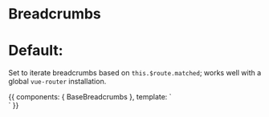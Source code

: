 
<Meta title="Components/BaseBreadcrumbs" component={BaseBreadcrumbs} />

# Breadcrumbs

<Props of={BaseBreadcrumbs} />

# Default:

Set to iterate breadcrumbs based on `this.$route.matched`; works well with  a global `vue-router` installation.

<Preview>
  <Story name="Default">
    {{
      components: {
        BaseBreadcrumbs
      },
      template: `
        <div class="py-16 flex justify-center">
          <BaseBreadcrumbs />
        </div>`
    }}
  </Story>
</Preview>
